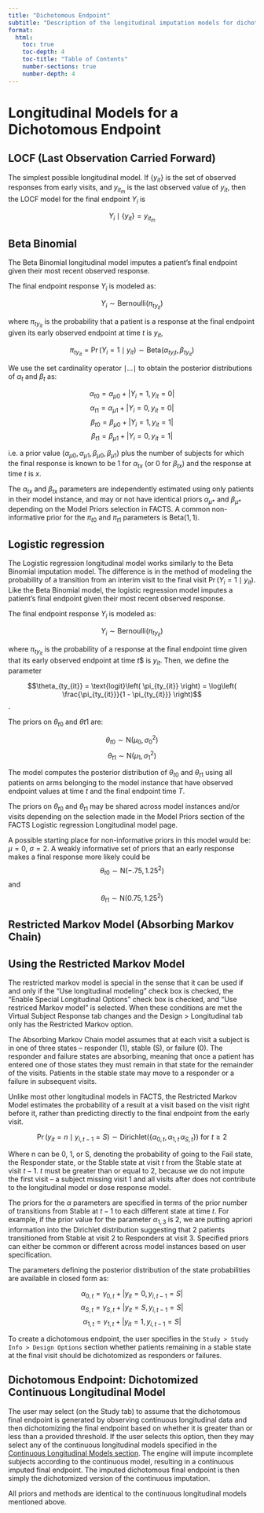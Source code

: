 ```yaml
---
title: "Dichotomous Endpoint"
subtitle: "Description of the longitudinal imputation models for dichotomous endpoints."
format:
  html:
    toc: true
    toc-depth: 4
    toc-title: "Table of Contents"
    number-sections: true
    number-depth: 4
---
```


# Longitudinal Models for a Dichotomous Endpoint

## LOCF (Last Observation Carried Forward)

The simplest possible longitudinal model. If {$y_{it}$} is
the set of observed responses from early visits, and
$y_{i t_m}$  is the last observed value of
$y_{it}$, then the LOCF model for the final endpoint
$Y_i$ is

$$Y_i \mid \{y_{it}\} = y_{i t_m}$$

## Beta Binomial

The Beta Binomial longitudinal model imputes a patient’s final endpoint
given their most recent observed response.

The final endpoint response $Y_i$ is modeled as:

$$Y_i \sim \text{Bernoulli}(\pi_{t y_{it}})$$

where $\pi_{t y_{it}}$ is the probability that a
patient is a response at the final endpoint given its early observed
endpoint at time $t$ is $y_{it}$,

$$\pi_{t y_{it}} = \Pr(Y_i = 1 \mid y_{it}) \sim \text{Beta}(\alpha_{t {y_it}}, \beta_{t y_{it}})$$

We use the set cardinality operator $\mid \ldots \mid$ to obtain the posterior
distributions of $\alpha_t$ and $\beta_t$ as:

$$\alpha_{t0} = \alpha_{\mu 0} + \left| Y_i = 1, y_{it} = 0 \right| $$
$$\alpha_{t1} = \alpha_{\mu 1} + \left| Y_i = 0, y_{it} = 0 \right| $$
$$\beta_{t0} = \beta_{\mu 0} + \left| Y_i = 1, y_{it} = 1 \right| $$
$$\beta_{t1} = \beta_{\mu 1} + \left| Y_i = 0, y_{it} = 1 \right| $$

i.e. a prior value $(\alpha_{\mu 0}, \alpha_{\mu 1}, \beta_{\mu 0}, \beta_{\mu 1})$
plus the number of subjects for which the final response is known to be
1 for $\alpha_{tx}$ (or 0 for $\beta_{tx}$) and the
response at time $t$ is $x$.

The $\alpha_{tx}$ and $\beta_{tx}$ parameters are
independently estimated using only patients in their model instance, and
may or not have identical priors $\alpha_{\mu *}$ and
$\beta_{\mu *}$ depending on the Model Priors selection in FACTS. A
common non-informative prior for the $\pi_{t0}$ and
$\pi_{t1}$ parameters is $\text{Beta}(1,1)$.

## Logistic regression

The Logistic regression longitudinal model works similarly to the Beta
Binomial imputation model. The difference is in the method of modeling
the probability of a transition from an interim visit to the final visit
$\Pr(Y_i = 1 \mid y_{it})$. Like the Beta Binomial
model, the logistic regression model imputes a patient’s final endpoint
given their most recent observed response.

The final endpoint response $Y_i$ is modeled as:

$$Y_i \sim \text{Bernoulli}(\pi_{t y_{it}})$$

where $\pi_{t y_{it}}$ is the probability of a
response at the final endpoint time given that its early observed
endpoint at time $t$$ is $y_{it}$. Then, we define the
parameter

$$\theta_{ty_{it}} = \text{logit}\left( \pi_{ty_{it}} \right) = \log\left( \frac{\pi_{ty_{it}}}{1 - \pi_{ty_{it}}} \right)$$.

The priors on $\theta_{t0}$ and $\theta{t1}$ are:

$$\theta_{t0} \sim \text{N}(\mu_0, \sigma_0^2)$$
$$\theta_{t1} \sim \text{N}(\mu_1, \sigma_1^2)$$

The model computes the posterior distribution of $\theta_{t0}$ and $\theta_{t1}$ using all patients on arms belonging to the model
instance that have observed endpoint values at time $t$ and the final
endpoint time $T$.

The priors on $\theta_{t0}$ and $\theta_{t1}$ may be shared
across model instances and/or visits depending on the selection made in
the Model Priors section of the FACTS Logistic regression Longitudinal
model page.

A possible starting place for non-informative priors in this model would
be: $\mu=0$, $\sigma=2$. A weakly informative set of priors that an early
response makes a final response more likely could be
$$\theta_{t0} \sim \text{N}(-.75, 1.25^2)$$ and
$$\theta_{t1} \sim \text{N}(0.75, 1.25^2)$$

## Restricted Markov Model (Absorbing Markov Chain)

:::{.callout-tip}
## Using the Restricted Markov Model

The restricted markov model is special in the sense that it can be used if and only if the "Use longitudinal modeling" check box is checked, the "Enable Special Longitudinal Options" check box is checked, and "Use restriced Markov model" is selected. When these conditions are met the Virtual Subject Response tab changes and the Design > Longitudinal tab only has the Restricted Markov option.
:::

The Absorbing Markov Chain model assumes that at each visit a subject is
in one of three states – responder (1), stable (S), or failure (0). The
responder and failure states are absorbing, meaning that once a patient
has entered one of those states they must remain in that state for the
remainder of the visits. Patients in the stable state may move to a
responder or a failure in subsequent visits.

Unlike most other longitudinal models in FACTS, the Restricted Markov
Model estimates the probability of a result at a visit based on the
visit right before it, rather than predicting directly to the final
endpoint from the early visit.

$$\Pr(y_{it} = n \mid y_{i, t-1} = S) \sim \text{Dirichlet}(\{\alpha_{0,t}, \alpha_{1,t}\, \alpha_{S,t}\}) \text{ for } t\ge 2$$

Where n can be 0, 1, or S, denoting the probability of going to the Fail
state, the Responder state, or the Stable state at visit $t$ from the
Stable state at visit $t-1$. $t$ must be greater than or equal to $2$,
because we do not impute the first visit – a subject missing visit 1 and
all visits after does not contribute to the longitudinal model or dose
response model.

The priors for the $\alpha$ parameters are specified in terms of the prior
number of transitions from Stable at $t-1$ to each different state at
time $t$. For example, if the prior value for the parameter
$\alpha_{1,3}$ is $2$, we are putting apriori information into the
Dirichlet distribution suggesting that $2$ patients transitioned from
Stable at visit 2 to Responders at visit 3. Specified priors can either
be common or different across model instances based on user
specification.

The parameters defining the posterior distribution of the state
probabilities are available in closed form as:

$$\alpha_{0,t} = \gamma_{0,t} + \left|y_{it}=0, y_{i, t-1} = S\right|$$
$$\alpha_{S,t} = \gamma_{S,t} + \left|y_{it}=S, y_{i, t-1} = S\right|$$
$$\alpha_{1,t} = \gamma_{1,t} + \left|y_{it}=1, y_{i, t-1} = S\right|$$

To create a dichotomous endpoint, the user specifies in the `Study > Study Info > Design Options` section whether patients remaining in a
stable state at the final visit should be dichotomized as responders or
failures.

## Dichotomous Endpoint: Dichotomized Continuous Longitudinal Model

The user may select (on the Study tab) to assume that the dichotomous
final endpoint is generated by observing continuous longitudinal data and
then dichotomizing the final endpoint based on whether it is greater than
or less than a provided threshold. If the user selects this option, then they
may select any of the continuous longitudinal models specified in
the [Continuous Longitudinal Models section](continuous.qmd). The engine will impute
incomplete subjects according to the continuous model, resulting in a
continuous imputed final endpoint. The imputed dichotomous final
endpoint is then simply the dichotomized version of the continuous
imputation.

All priors and methods are identical to the continuous longitudinal
models mentioned above.
